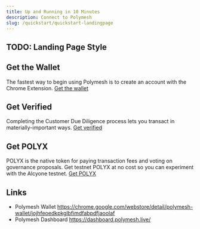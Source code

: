 ```yaml
---
title: Up and Running in 10 Minutes
description: Connect to Polymesh
slug: /quickstart/quickstart-landingpage
---
```


## TODO: Landing Page Style

## Get the Wallet

The fastest way to begin using Polymesh is to create an account with the Chrome Extension.
[Get the wallet](/quickstart/quickstart-wallet)

## Get Verified

Completing the Customer Due Diligence process lets you transact in materially-important ways. [Get verified](/quickstart/quickstart-cdd)

## Get POLYX

POLYX is the native token for paying transaction fees and voting on governance proposals. Get testnet POLYX at no cost so you can experiment with the Alcyone testnet. [Get POLYX](/quickstart/quickstart-polyx)

## Links

- Polymesh Wallet https://chrome.google.com/webstore/detail/polymesh-wallet/jojhfeoedkpkglbfimdfabpdfjaoolaf
- Polymesh Dashboard https://dashboard.polymesh.live/

